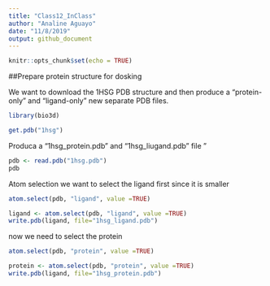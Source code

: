 ```yaml
---
title: "Class12_InClass"
author: "Analine Aguayo"
date: "11/8/2019"
output: github_document
---
```


```r
knitr::opts_chunk$set(echo = TRUE)
```

##Prepare protein structure for dosking

We want to download the 1HSG PDB structure and then produce a 
"protein-only" and "ligand-only" new separate PDB files.

```r
library(bio3d)

get.pdb("1hsg")

```

Produca a "1hsg_protein.pdb" and "1hsg_liugand.pdb" file
"
```r
pdb <- read.pdb("1hsg.pdb")
pdb
```
Atom selection
we want to select the ligand first since it is smaller
```r
atom.select(pdb, "ligand", value =TRUE)

```
```r
ligand <- atom.select(pdb, "ligand", value =TRUE)
write.pdb(ligand, file="1hsg_ligand.pdb")
```
now we need to select the protein

```r
atom.select(pdb, "protein", value =TRUE)
```


```r

protein <- atom.select(pdb, "protein", value =TRUE)
write.pdb(ligand, file="1hsg_protein.pdb")

```

